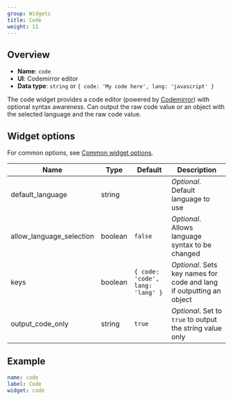 ```yaml
---
group: Widgets
title: Code
weight: 11
---
```

## Overview

- **Name**: `code`
- **UI**: Codemirror editor
- **Data type**: `string` or `{ code: 'My code here', lang: 'javascript' }`

The code widget provides a code editor (powered by [Codemirror](https://codemirror.net)) with optional syntax awareness. Can output the raw code value or an object with the selected language and the raw code value.

## Widget options

For common options, see [Common widget options](/docs/widgets#common-widget-options).

| Name                     | Type    | Default                          | Description                                                          |
| ------------------------ | ------- | -------------------------------- | -------------------------------------------------------------------- |
| default_language         | string  |                                  | _Optional_. Default language to use                                  |
| allow_language_selection | boolean | `false`                          | _Optional_. Allows language syntax to be changed                     |
| keys                     | boolean | `{ code: 'code', lang: 'lang' }` | _Optional_. Sets key names for code and lang if outputting an object |
| output_code_only         | string  | `true`                           | _Optional_. Set to `true` to output the string value only            |

## Example

```yaml
name: code
label: Code
widget: code
```
